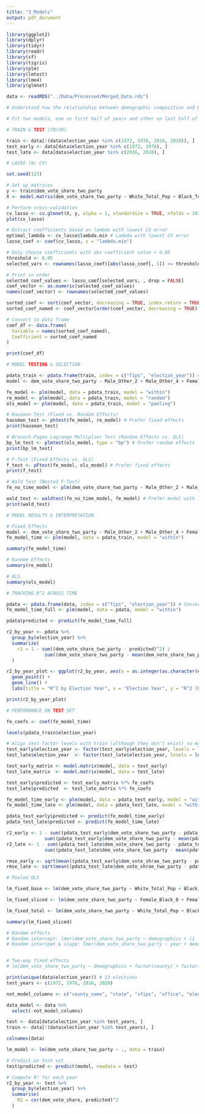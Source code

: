 ```yaml
---
title: "3_Models"
output: pdf_document
---
```


```r

library(ggplot2)
library(dplyr)
library(tidyr)
library(readr)
library(sf)
library(tigris)
library(plm)
library(lmtest)
library(lme4)
library(glmnet)

data <- readRDS("../Data/Processed/Merged_Data.rds")

# Understand how the relationship between demographic composition and Democratic vote share has changed over time — both in terms of correlation strength and model-based explanatory power.

# Fit two models, one on first half of years and other on last half of years

```

```r

# TRAIN & TEST (70/30)

train <- data[!(data$election_year %in% c(1972, 1976, 2016, 2020)), ]
test_early <- data[data$election_year %in% c(1972, 1976), ]
test_late <- data[data$election_year %in% c(2016, 2020), ]

```

```r

# LASSO (W/ CV)

set.seed(123)

# Set up matrices
y <- train$dem_vote_share_two_party
X <- model.matrix(dem_vote_share_two_party ~ White_Total_Pop + Black_Total_Pop + Other_Total_Pop + Male_Total_Pop + Female_Total_Pop + Age_0_Total_Pop + Age_1_Total_Pop + Age_2_Total_Pop + Age_3_Total_Pop + Age_4_Total_Pop + Age_5_Total_Pop + Female_Black_0 + Female_Black_1 + Female_Black_2 + Female_Black_3 + Female_Black_4 + Female_Black_5 + Female_Other_0 + Female_Other_1 + Female_Other_2 + Female_Other_3 + Female_Other_4 + Female_Other_5 + Female_White_0 + Female_White_1 + Female_White_2 + Female_White_3 + Female_White_4 + Female_White_5 + Male_Black_0 + Male_Black_1 + Male_Black_2 + Male_Black_3 + Male_Black_4 + Male_Black_5 + Male_Other_0 + Male_Other_1 + Male_Other_2 + Male_Other_3 + Male_Other_4 + Male_Other_5 + Male_White_0 + Male_White_1 + Male_White_2 + Male_White_3 + Male_White_4 + Male_White_5 + Total_Pop + factor(election_year), data = train)[,-1]

# Perform cross-validation
cv_lasso <- cv.glmnet(X, y, alpha = 1, standardize = TRUE, nfolds = 10)
plot(cv_lasso)

# Extract coefficients based on lambda with lowest CV error
optimal_lambda <- cv_lasso$lambda.min # Lambda with lowest CV error
lasso_coef <- coef(cv_lasso, s = "lambda.min")

# Only choose coefficients with abs coefficient value > 0.05
threshold <- 0.05
selected_vars <- rownames(lasso_coef)[abs(lasso_coef[, 1]) >= threshold & rownames(lasso_coef) != "(Intercept)"]

# Print in order
selected_coef_values <- lasso_coef[selected_vars, , drop = FALSE]
coef_vector <- as.numeric(selected_coef_values)
names(coef_vector) <- rownames(selected_coef_values)

sorted_coef <- sort(coef_vector, decreasing = TRUE, index.return = TRUE)
sorted_coef_named <- coef_vector[order(coef_vector, decreasing = TRUE)]

# Convert to data frame
coef_df <- data.frame(
  Variable = names(sorted_coef_named),
  Coefficient = sorted_coef_named
)

print(coef_df)

```


```r

# MODEL TESTING & SELECTION

pdata_train <- pdata.frame(train, index = c("fips", "election_year")) # Convert to panel data
model <- dem_vote_share_two_party ~ Male_Other_2 + Male_Other_4 + Female_Other_1 + Female_Black_4 + Female_Black_3 + Male_Other_3 + Female_Other_4 + Male_Black_2 + Female_White_3 + Male_Black_5 + Male_Black_1 + Female_Other_2 + Male_White_2 + Male_Other_1 + Female_Black_0 + Male_Black_0 + Female_Other_5 + Female_White_5 + Female_White_4 + as.numeric(election_year)

fe_model <- plm(model, data = pdata_train, model = "within")
re_model <- plm(model, data = pdata_train, model = "random")
ols_model <- plm(model, data = pdata_train, model = "pooling")

# Hausman Test (Fixed vs. Random Effects)
hausman_test <- phtest(fe_model, re_model) # Prefer fixed effects
print(hausman_test)

# Breusch-Pagan Lagrange Multiplier Test (Random Effects vs. OLS)
bp_lm_test <- plmtest(ols_model, type = "bp") # Prefer random effects
print(bp_lm_test)

# F-Test (Fixed Effects vs. OLS)
f_test <- pFtest(fe_model, ols_model) # Prefer fixed effects
print(f_test)

# Wald Test (Nested F-Test)
fe_no_time_model <- plm(dem_vote_share_two_party ~ Male_Other_2 + Male_Other_4 + Female_Other_1 + Female_Black_4 + Female_Black_3 + Male_Other_3 + Female_Other_4 + Male_Black_2 + Female_White_3 + Male_Black_5 + Male_Black_1 + Female_Other_2 + Male_White_2 + Male_Other_1 + Female_Black_0 + Male_Black_0 + Female_Other_5 + Female_White_5 + Female_White_4, data = pdata_train, model = "within")

wald_test <- waldtest(fe_no_time_model, fe_model) # Prefer model with factor(election_year)
print(wald_test)

```

```r

# MODEL RESULTS & INTERPRETATION

# Fixed Effects
model <- dem_vote_share_two_party ~ Male_Other_2 + Male_Other_4 + Female_Other_1 + Female_Black_4 + Female_Black_3 + Male_Other_3 + Female_Other_4 + Male_Black_2 + Female_White_3 + Male_Black_5 + Male_Black_1 + Female_Other_2 + Male_White_2 + Male_Other_1 + Female_Black_0 + Male_Black_0 + Female_Other_5 + Female_White_5 + Female_White_4 + factor(election_year)
fe_model_time <- plm(model, data = pdata_train, model = "within")

summary(fe_model_time)

# Random Effects
summary(re_model)

# OLS
summary(ols_model)

```

```r

# TRACKING R^2 ACROSS TIME

pdata <- pdata.frame(data, index = c("fips", "election_year")) # Convert to panel data (full data)
fe_model_time_full <- plm(model, data = pdata, model = "within")

pdata$predicted <- predict(fe_model_time_full)

r2_by_year <- pdata %>%
  group_by(election_year) %>%
  summarize(
    r2 = 1 - sum((dem_vote_share_two_party - predicted)^2) / 
              sum((dem_vote_share_two_party - mean(dem_vote_share_two_party))^2)
  )

r2_by_year_plot <- ggplot(r2_by_year, aes(x = as.integer(as.character(election_year)), y = r2)) +
  geom_point() +
  geom_line() +
  labs(title = "R^2 by Election Year", x = "Election Year", y = "R^2 (Explained Variance)")

print(r2_by_year_plot)

```

```r

# PERFORMANCE ON TEST SET

fe_coefs <- coef(fe_model_time)

levels(pdata_train$election_year)

# Align test factor levels with train (although they don't exist) so matrices match
test_early$election_year <- factor(test_early$election_year, levels = levels(pdata_train$election_year))
test_late$election_year  <- factor(test_late$election_year, levels = levels(pdata_train$election_year))

test_early_matrix <- model.matrix(model, data = test_early)
test_late_matrix  <- model.matrix(model, data = test_late)

test_early$predicted <- test_early_matrix %*% fe_coefs
test_late$predicted  <- test_late_matrix %*% fe_coefs

fe_model_time_early <- plm(model, data = pdata_test_early, model = "within")
fe_model_time_late <- plm(model, data = pdata_test_late, model = "within")

pdata_test_early$predicted <- predict(fe_model_time_early)
pdata_test_late$predicted <- predict(fe_model_time_late)

r2_early <- 1 - sum((pdata_test_early$dem_vote_share_two_party - pdata_test_early$predicted)^2) / 
              sum((pdata_test_early$dem_vote_share_two_party - mean(pdata_test_early$dem_vote_share_two_party))^2)
r2_late <- 1 - sum((pdata_test_late$dem_vote_share_two_party - pdata_test_late$predicted)^2) / 
              sum((pdata_test_late$dem_vote_share_two_party - mean(pdata_test_late$dem_vote_share_two_party))^2)

rmse_early <- sqrt(mean((pdata_test_early$dem_vote_shrae_two_party - pdata_test_early$predicted)^2))
rmse_late <- sqrt(mean((pdata_test_late$dem_vote_shrae_two_party - pdata_test_late$predicted)^2))

```



```r

# Pooled OLS

lm_fixed_base <- lm(dem_vote_share_two_party ~ White_Total_Pop + Black_Total_Pop + Other_Total_Pop + Male_Total_Pop + Female_Total_Pop + Age_0_Total_Pop + Age_1_Total_Pop + Age_2_Total_Pop + Age_3_Total_Pop + Age_4_Total_Pop + Age_5_Total_Pop + factor(election_year), data = data)

lm_fixed_sliced <- lm(dem_vote_share_two_party ~ Female_Black_0 + Female_Black_1 + Female_Black_2 + Female_Black_3 + Female_Black_4 + Female_Black_5 + Female_Other_0 + Female_Other_1 + Female_Other_2 + Female_Other_3 + Female_Other_4 + Female_Other_5 + Female_White_0 + Female_White_1 + Female_White_2 + Female_White_3 + Female_White_4 + Female_White_5 + Male_Black_0 + Male_Black_1 + Male_Black_2 + Male_Black_3 + Male_Black_4 + Male_Black_5 + Male_Other_0 + Male_Other_1 + Male_Other_2 + Male_Other_3 + Male_Other_4 + Male_Other_5 + Male_White_0 + Male_White_1 + Male_White_2 + Male_White_3 + Male_White_4 + Male_White_5 + factor(election_year), data = data)

lm_fixed_total <- lm(dem_vote_share_two_party ~ White_Total_Pop + Black_Total_Pop + Other_Total_Pop + Male_Total_Pop + Female_Total_Pop + Age_0_Total_Pop + Age_1_Total_Pop + Age_2_Total_Pop + Age_3_Total_Pop + Age_4_Total_Pop + Age_5_Total_Pop + Female_Black_0 + Female_Black_1 + Female_Black_2 + Female_Black_3 + Female_Black_4 + Female_Black_5 + Female_Other_0 + Female_Other_1 + Female_Other_2 + Female_Other_3 + Female_Other_4 + Female_Other_5 + Female_White_0 + Female_White_1 + Female_White_2 + Female_White_3 + Female_White_4 + Female_White_5 + Male_Black_0 + Male_Black_1 + Male_Black_2 + Male_Black_3 + Male_Black_4 + Male_Black_5 + Male_Other_0 + Male_Other_1 + Male_Other_2 + Male_Other_3 + Male_Other_4 + Male_Other_5 + Male_White_0 + Male_White_1 + Male_White_2 + Male_White_3 + Male_White_4 + Male_White_5 + factor(election_year), data = data)

summary(lm_fixed_sliced)


```

```r

# Random effects
# Random intercept: lmer(dem_vote_share_two_party ~ demographics + (1 | county), data = your_data)
# Random intercpet & slope: lmer(dem_vote_share_two_party ~ year + demographics + (year | county), data = your_data)



```

```r

# Two-way fixed effects
# lm(dem_vote_share_two_party ~ demographics + factor(county) + factor(year), data = your_data)


```


```r

print(unique(data$election_year)) # 13 elections
test_years <- c(1972, 1976, 2016, 2020)

not_model_columns <- c("county_name", "state", "sfips", "office", "election_type", "seat_status", "democratic_raw_votes", "dem_nominee", "republican_raw_votes", "rep_nominee", "pres_raw_county_vote_totals_two_party", "raw_county_vote_totals", "dem_vote_share_total", "rep_vote_share_total", "dem_voter_turnout", "rep_voter_turnout", "total_voter_turnout", "complete_county_cases", "Total_Pop")

data_model <- data %>% 
  select(-not_model_columns)

test <- data[data$election_year %in% test_years, ]
train <- data[!(data$election_year %in% test_years), ]

colnames(data)

```

```r

lm_model <- lm(dem_vote_share_two_party ~ ., data = train)

# Predict on test set
test$predicted <- predict(model, newdata = test)

# Compute R² for each year
r2_by_year <- test %>%
  group_by(election_year) %>%
  summarise(
    R2 = cor(dem_vote_share, predicted)^2
  )

```